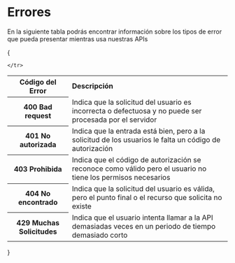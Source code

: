 
# Errores
En la siguiente tabla podrás encontrar información sobre los tipos de error que pueda presentar mientras usa nuestras APIs

{

<table><tbody>
    <tr>
        <th><b>Código del Error</b></th>
        <td><b>Descripción</b></td>

    </tr>
   <tr>
        <th>400 Bad request</th>
        <td>Indica que la solicitud del usuario es incorrecta o defectuosa y no puede ser procesada por el servidor</td>
    </tr>
    <tr>
        <th>401 No autorizada</th>
        <td>Indica que la entrada está bien, pero a la solicitud de los usuarios le falta un código de autorización</td>
    </tr>
    <tr>
        <th>403 Prohibida</th>
        <td>Indica que el código de autorización se reconoce como válido pero el usuario no tiene los permisos necesarios</td>
    </tr>
    <tr>
        <th>404 No encontrado</th>
        <td>Indica que la solicitud del usuario es válida, pero el punto final o el recurso que solicita no existe</td>
    </tr>
    <tr>
        <th>429 Muchas Solicitudes</th>
        <td>Indica que el usuario intenta llamar a la API demasiadas veces en un periodo de tiempo demasiado corto</td>
    </tr>
</tbody></table>

}